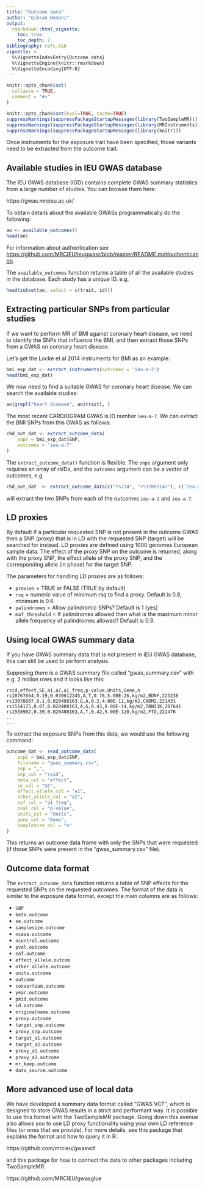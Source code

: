 ```yaml
---
title: "Outcome data"
author: "Gibran Hemani"
output:
  rmarkdown::html_vignette:
    toc: true
    toc_depth: 2
bibliography: refs.bib
vignette: >
  %\VignetteIndexEntry{Outcome data}
  %\VignetteEngine{knitr::rmarkdown}
  %\VignetteEncoding{UTF-8}
---
```


```r
knitr::opts_chunk$set(
  collapse = TRUE,
  comment = "#>"
)
```

```r
knitr::opts_chunk$set(eval=TRUE, cache=TRUE)
suppressWarnings(suppressPackageStartupMessages(library(TwoSampleMR)))
suppressWarnings(suppressPackageStartupMessages(library(MRInstruments)))
suppressWarnings(suppressPackageStartupMessages(library(knitr)))
```

Once instruments for the exposure trait have been specified, those variants need to be extracted from the outcome trait. 

## Available studies in IEU GWAS database

The IEU GWAS database (IGD) contains complete GWAS summary statistics from a large number of studies. You can browse them here: 

https://gwas.mrcieu.ac.uk/

To obtain details about the available GWASs programmatically do the following:

```r
ao <- available_outcomes()
head(ao)
```

For information about authentication see [https://github.com/MRCIEU/ieugwasr/blob/master/README.md#authentication](https://github.com/MRCIEU/ieugwasr/blob/master/README.md#authentication). 

The `available_outcomes` function returns a table of all the available studies in the database. Each study has a unique ID. e.g.

```r
head(subset(ao, select = c(trait, id)))
```

## Extracting particular SNPs from particular studies

If we want to perform MR of BMI against coronary heart disease, we need to identify the SNPs that influence the BMI, and then extract those SNPs from a GWAS on coronary heart disease.

Let's get the Locke et al 2014 instruments for BMI as an example:

```r
bmi_exp_dat <- extract_instruments(outcomes = 'ieu-a-2')
head(bmi_exp_dat)
```

We now need to find a suitable GWAS for coronary heart disease. We can search the available studies:

```r
ao[grepl("heart disease", ao$trait), ]
```

The most recent CARDIOGRAM GWAS is ID number `ieu-a-7`. We can extract the BMI SNPs from this GWAS as follows:

```r
chd_out_dat <- extract_outcome_data(
	snps = bmi_exp_dat$SNP,
	outcomes = 'ieu-a-7'
)
```

The `extract_outcome_data()` function is flexible. The `snps` argument only requires an array of rsIDs, and the `outcomes` argument can be a vector of outcomes, e.g.
```r
chd_out_dat  <- extract_outcome_data(c("rs234", "rs17097147"), c('ieu-a-2', 'ieu-a-7'))
```
will extract the two SNPs from each of the outcomes `ieu-a-2` and `ieu-a-7`.

## LD proxies

By default if a particular requested SNP is not present in the outcome GWAS then a SNP (proxy) that is in LD with the requested SNP (target) will be searched for instead. LD proxies are defined using 1000 genomes European sample data. The effect of the proxy SNP on the outcome is returned, along with the proxy SNP, the effect allele of the proxy SNP, and the corresponding allele (in phase) for the target SNP.

The parameters for handling LD proxies are as follows:

- `proxies` = TRUE or FALSE (TRUE by default)
- `rsq` = numeric value of minimum rsq to find a proxy. Default is 0.8, minimum is 0.6
- `palindromes` = Allow palindromic SNPs? Default is 1 (yes)
- `maf_threshold` = If palindromes allowed then what is the maximum minor allele frequency of palindromes allowed? Default is 0.3.

## Using local GWAS summary data

If you have GWAS summary data that is not present in IEU GWAS database, this can still be used to perform analysis.

Supposing there is a GWAS summary file called "gwas_summary.csv" with e.g. 2 million rows and it looks like this:

```
rsid,effect,SE,a1,a2,a1_freq,p-value,Units,Gene,n
rs10767664,0.19,0.030612245,A,T,0.78,5.00E-26,kg/m2,BDNF,225238
rs13078807,0.1,0.020408163,G,A,0.2,4.00E-11,kg/m2,CADM2,221431
rs1514175,0.07,0.020408163,A,G,0.43,8.00E-14,kg/m2,TNNI3K,207641
rs1558902,0.39,0.020408163,A,T,0.42,5.00E-120,kg/m2,FTO,222476
...
...
```

To extract the exposure SNPs from this data, we would use the following command:

```r
outcome_dat <- read_outcome_data(
	snps = bmi_exp_dat$SNP,
	filename = "gwas_summary.csv",
	sep = ",",
	snp_col = "rsid",
	beta_col = "effect",
	se_col = "SE",
	effect_allele_col = "a1",
	other_allele_col = "a2",
	eaf_col = "a1_freq",
	pval_col = "p-value",
	units_col = "Units",
	gene_col = "Gene",
	samplesize_col = "n"
)
```

This returns an outcome data frame with only the SNPs that were requested (if those SNPs were present in the "gwas_summary.csv" file).

## Outcome data format

The `extract_outcome_data` function returns a table of SNP effects for the requested SNPs on the requested outcomes. The format of the data is similar to the exposure data format, except the main columns are as follows:

- `SNP`
- `beta.outcome`
- `se.outcome`
- `samplesize.outcome`
- `ncase.outcome`
- `ncontrol.outcome`
- `pval.outcome`
- `eaf.outcome`
- `effect_allele.outcom`
- `other_allele.outcome`
- `units.outcome`
- `outcome`
- `consortium.outcome`
- `year.outcome`
- `pmid.outcome`
- `id.outcome`
- `originalname.outcome`
- `proxy.outcome`
- `target_snp.outcome`
- `proxy_snp.outcome`
- `target_a1.outcome`
- `target_a2.outcome`
- `proxy_a1.outcome`
- `proxy_a2.outcome`
- `mr_keep.outcome`
- `data_source.outcome`

## More advanced use of local data

We have developed a summary data format called "GWAS VCF", which is designed to store GWAS results in a strict and performant way. It is possible to use this format with the TwoSampleMR package. Going down this avenue also allows you to use LD proxy functionality using your own LD reference files (or ones that we provide). For more details, see this package that explains the format and how to query it in R:

https://github.com/mrcieu/gwasvcf

and this package for how to connect the data to other packages including TwoSampleMR

https://github.com/MRCIEU/gwasglue
